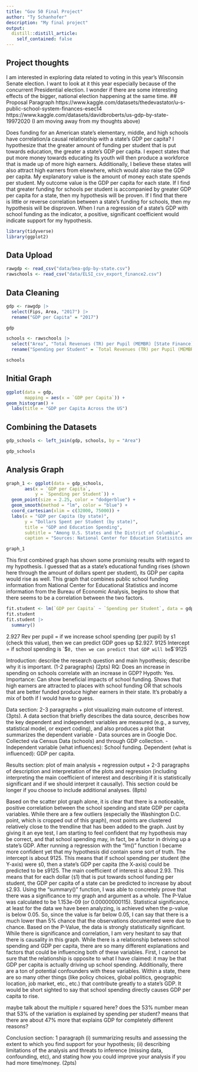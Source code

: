 ```yaml
---
title: "Gov 50 Final Project"
author: "Ty Schanhofer"
description: "My final project"
output:
  distill::distill_article:
    self_contained: false
---
```




## Project thoughts

I am interested in exploring data related to voting in this year's Wisconsin Senate election. I want to look at it this year especially because of the concurrent Presidential election. I wonder if there are some interesting effects of the bigger, national election happening at the same time.
## Proposal Paragraph
https://www.kaggle.com/datasets/thedevastator/u-s-public-school-system-finances-esec14
https://www.kaggle.com/datasets/davidbroberts/us-gdp-by-state-19972020
  (I am moving away from my thoughts above) 
  
  Does funding for an American state's elementary, middle, and high schools have correlation/a causal relationship with a state's GDP per capita? I hypothesize that the greater amount of funding per student that is put towards education, the greater a state's GDP per capita. I expect states that put more money towards educating its youth will then produce a workforce that is made up of more high earners. Additionally, I believe these states will also attract high earners from elsewhere, which would also raise the GDP per capita. My explanatory value is the amount of money each state spends per student. My outcome value is the GDP per capita for each state. If I find that greater funding for schools per student is accompanied by greater GDP per capita for a state, then my hypothesis will be proven. If I find that there is little or reverse correlation between a state's funding for schools, then my hypothesis will be disproven. When I run a regression of a state's GDP with school funding as the indicator, a positive, significant coefficient would indicate support for my hypothesis.
  

```r
library(tidyverse)
library(ggplot2)
```

  
## Data Upload
```r
rawgdp <- read_csv("data/bea-gdp-by-state.csv")
rawschools <- read_csv("data/ELSI_csv_export_finance2.csv")
```

## Data Cleaning

```r
gdp <- rawgdp |>
  select(Fips, Area, "2017") |>
  rename("GDP per Capita" = "2017")

gdp
```
```r
schools <- rawschools |>
  select("Area", "Total Revenues (TR) per Pupil (MEMBR) [State Finance] 2016-17")|>
  rename("Spending per Student" = `Total Revenues (TR) per Pupil (MEMBR) [State Finance] 2016-17`)

schools
```


## Initial Graph

```r
ggplot(data = gdp,
       mapping = aes(x = `GDP per Capita`)) +
geom_histogram() +
  labs(title = "GDP per Capita Across the US")
```




## Combining the Datasets
```r
gdp_schools <- left_join(gdp, schools, by = "Area")

gdp_schools
```

## Analysis Graph

```r
graph_1 <- ggplot(data = gdp_schools,
       aes(x = `GDP per Capita`,
           y = `Spending per Student`)) +
  geom_point(size = 2.25, color = "dodgerblue") +
  geom_smooth(method = "lm", color = "blue") +
  coord_cartesian(xlim = c(32000, 75000)) +
  labs(x = "GDP per Capita (by state)",
       y = "Dollars Spent per Student (by state)",
       title = "GDP and Education Spending",
       subtitle = "Among U.S. States and the District of Columbia",
       caption = "Sources: National Center for Education Statisitcs and the Bureau of Economic Analysis") 

graph_1
```

This first combined graph has shown some promising results with regard to my hypothesis. I guessed that as a state's educational funding rises (shown here through the amount of dollars spent per student), its GDP per capita would rise as well. This graph that combines public school funding information from National Center for Educational Statistics and income information from the Bureau of Economic Analysis, begins to show that there seems to be a correlation between the two factors.


```r
fit.student <- lm(`GDP per Capita` ~ `Spending per Student`, data = gdp_schools)
fit.student
fit.student |>
  summary()
```

2.927 Rev per pupil = if we increase school spending (per pupil) by `$`1 (check this value), then we can predict GDP goes up $2.927.
9125 Intercept = if school spending is `$`0, then we can predict that GDP will be `$`9125














Introduction: describe the research question and main hypothesis; describe why it is important. (1-2 paragraphs) (2pts)
RQ: Does an increase in spending on schools correlate with an increase in GDP?
Hypoth: Yes.
Importance: Can show beneficial impacts of school funding. Shows that high earners are attracted to places with school funding OR that schools that are better funded produce higher earners in their state. It's probably a mix of both if I would have to guess.

Data section: 2-3 paragraphs + plot visualizing main outcome of interest. (3pts). A data section that briefly describes the data source, describes how the key dependent and independent variables are measured (e.g., a survey, statistical model, or expert coding), and also produces a plot that summarizes the dependent variable
  - Data sources are in Google Doc. Collected via Census Data (schools) and through GDP collection. 
  - Independent variable (what influences): School funding.  Dependent (what is influenced): GDP per capita.

Results section: plot of main analysis + regression output + 2-3 paragraphs of description and interpretation of the plots and regression (including interpreting the main coefficient of interest and describing if it is statistically significant and if we should interpret it causally). This section could be longer if you choose to include additional analyses. (8pts)

Based on the scatter plot graph alone, it is clear that there is a noticeable, positive correlation between the school spending and state GDP per capita variables. While there are a few outliers (especially the Washington D.C. point, which is cropped out of this graph), most points are clustered relatively close to the trendline that has been added to the graph. Just by giving it an eye test, I am starting to feel confident that my hypothesis may be correct, and that school spending may, in fact, be a factor in driving up a state's GDP.
After running a regression with the "lm()" function I became more confident yet that my hypothesis did contain some sort of truth. The intercept is about 9125. This means that if school spending per student (the Y-axis) were `$`0, then a state's GDP per capita (the X-axis) could be predicted to be `$`9125. The main coefficient of interest is about 2.93. This means that for each dollar (`$`1) that is put towards school funding per student, the GDP per capita of a state can be predicted to increase by about `$`2.93.
Using the "summary()" function, I was able to concretely prove that there was a significance to my graph and argument as a whole. The P-Value was calculated to be 1.153e-09 (or 0.00000000115). Statistical significance, at least for the data we have been analyzing, is achieved when the p-value is below 0.05. So, since the value is far below 0.05, I can say that there is a much lower than 5% chance that the observations documented were due to chance. Based on the P-Value, the data is strongly statistically significant.
While there is significance and correlation, I am very hesitant to say that there is causality in this graph. While there is a relationship between school spending and GDP per capita, there are so many different explanations and factors that could be influencing both of these variables. First, I cannot be sure that the relationship is opposite to what I have claimed: it may be that GDP per capita is actually driving up school spending. Additionally, there are a ton of potential confounders with these variables. Within a state, there are so many other things (like policy choices, global politics, geographic location, job market, etc., etc.) that contribute greatly to a state's GDP. It would be short sighted to say that school spending directly causes GDP per capita to rise.


maybe talk about the multiple r squared here? does the 53% number mean that 53% of the variation is explained by spending per student? means that there are about 47% more that explains GDP for completely different reasons?












Conclusion section: 1 paragraph (i) summarizing results and assessing the extent to which you find support for your hypothesis; (ii) describing limitations of the analysis and threats to inference (missing data, confounding, etc), and stating how you could improve your analysis if you had more time/money. (2pts)
  